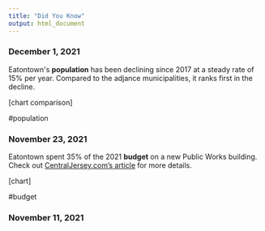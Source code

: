 ```yaml
---
title: "Did You Know"
output: html_document
---
```


### December 1, 2021
Eatontown\'s **population** has been declining since 2017 at a steady rate of 15%  per year. Compared to the adjance municipalities, it ranks first in the decline.

[chart comparison]

\#population

### November 23, 2021
Eatontown spent 35% of the 2021 **budget** on a new Public Works building. Check out [CentralJersey.com's article](https://centraljersey.com/2021/06/18/eatontown-budget-adopted/) for more details.

[chart]

\#budget

### November 11, 2021
